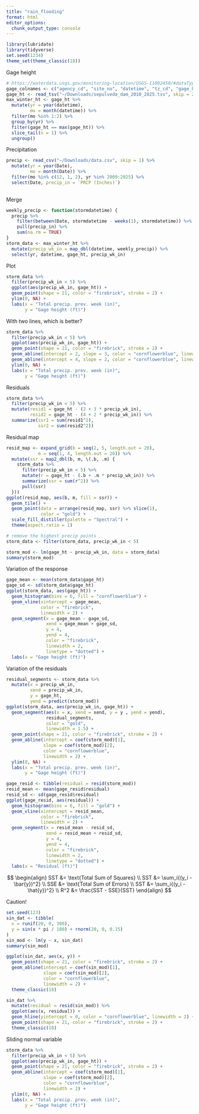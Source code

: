 ```yaml
---
title: "rain_flooding"
format: html
editor_options: 
  chunk_output_type: console
---
```


```r
library(lubridate)
library(tidyverse)
set.seed(1234)
theme_set(theme_classic(18))

```

Gage height

```r
# https://waterdata.usgs.gov/monitoring-location/USGS-11092450/#dataTypeId=continuous-00065--695467286&showFieldMeasurements=true&startDT=2010-01-01&endDT=2025-10-01
gage_colnames <- c("agency_cd", "site_no", "datetime", "tz_cd", "gage_ht", "qualtiy_code")
gage_ht <- read_tsv("~/Downloads/sepulveda_dam_2010_2025.tsv", skip = 29, col_names = gage_colnames)
max_winter_ht <- gage_ht %>% 
  mutate(yr = year(datetime),
         mo = month(datetime)) %>% 
  filter(mo %in% 1:2) %>% 
  group_by(yr) %>% 
  filter(gage_ht == max(gage_ht)) %>% 
  slice_tail(n = 1) %>% 
  ungroup()

```

Precipitation

```r
precip <- read_csv("~/Downloads/data.csv", skip = 1) %>% 
  mutate(yr = year(Date),
         mo = month(Date)) %>% 
  filter(mo %in% c(12, 1, 2), yr %in% 2009:2025) %>% 
  select(Date, precip_in = `PRCP (Inches)`)
  
```

Merge

```r
weekly_precip <- function(stormdatetime) {
  precip %>% 
    filter(between(Date, stormdatetime - weeks(1), stormdatetime)) %>% 
    pull(precip_in) %>% 
    sum(na.rm = TRUE)
}
storm_data <- max_winter_ht %>% 
  mutate(precip_wk_in = map_dbl(datetime, weekly_precip)) %>% 
  select(yr, datetime, gage_ht, precip_wk_in)

```

Plot

```r
storm_data %>% 
  filter(precip_wk_in < 5) %>% 
  ggplot(aes(precip_wk_in, gage_ht)) +
  geom_point(shape = 21, color = "firebrick", stroke = 2) +
  ylim(0, NA) +
  labs(x = "Total precip. prev. week (in)",
       y = "Gage height (ft)")

```

With two lines, which is better?

```r
storm_data %>% 
  filter(precip_wk_in < 5) %>% 
  ggplot(aes(precip_wk_in, gage_ht)) +
  geom_point(shape = 21, color = "firebrick", stroke = 2) +
  geom_abline(intercept = 2, slope = 3, color = "cornflowerblue", linewidth = 2, linetype = "dotted") +
  geom_abline(intercept = 4, slope = 2, color = "cornflowerblue", linewidth = 2, linetype = "dashed") +
  ylim(0, NA) +
  labs(x = "Total precip. prev. week (in)",
       y = "Gage height (ft)")
```

Residuals

```r
storm_data %>% 
  filter(precip_wk_in < 5) %>% 
  mutate(resid1 = gage_ht - (2 + 3 * precip_wk_in),
         resid2 = gage_ht - (4 + 2 * precip_wk_in)) %>% 
  summarize(ssr1 = sum(resid1^2),
            ssr2 = sum(resid2^2))
```

Residual map

```r
resid_map <- expand_grid(b = seq(2, 5, length.out = 20),
            m = seq(1, 4, length.out = 20)) %>% 
  mutate(ssr = map2_dbl(b, m, \(.b, .m) {
    storm_data %>% 
      filter(precip_wk_in < 5) %>% 
      mutate(r = gage_ht - (.b + .m * precip_wk_in)) %>% 
      summarize(ssr = sum(r^2)) %>% 
      pull(ssr)
  }))
ggplot(resid_map, aes(b, m, fill = ssr)) +
  geom_tile() +
  geom_point(data = arrange(resid_map, ssr) %>% slice(1),
             color = "gold") +
  scale_fill_distiller(palette = "Spectral") +
  theme(aspect.ratio = 1)

# remove the highest precip points
storm_data <- filter(storm_data, precip_wk_in < 5)
```

```r

storm_mod <- lm(gage_ht ~ precip_wk_in, data = storm_data)
summary(storm_mod)

```

Variation of the response

```r

gage_mean <- mean(storm_data$gage_ht)
gage_sd <- sd(storm_data$gage_ht)
ggplot(storm_data, aes(gage_ht)) +
  geom_histogram(bins = 6, fill = "cornflowerblue") +
  geom_vline(xintercept = gage_mean,
             color = "firebrick",
             linewidth = 2) +
  geom_segment(x = gage_mean - gage_sd,
               xend = gage_mean + gage_sd,
               y = 4, 
               yend = 4, 
               color = "firebrick",
               linewidth = 2,
               linetype = "dotted") +
  labs(x = "Gage height (ft)")

```

Variation of the residuals

```r

residual_segments <- storm_data %>% 
  mutate(x = precip_wk_in,
         xend = precip_wk_in,
         y = gage_ht,
         yend = predict(storm_mod))
ggplot(storm_data, aes(precip_wk_in, gage_ht)) +
  geom_segment(aes(x = x, xend = xend, y = y , yend = yend),
               residual_segments,
               color = "gold",
               linewidth = 1.5) +
  geom_point(shape = 21, color = "firebrick", stroke = 2) +
  geom_abline(intercept = coef(storm_mod)[1],
              slope = coef(storm_mod)[2],
              color = "cornflowerblue",
              linewidth = 2) +
  ylim(0, NA) +
  labs(x = "Total precip. prev. week (in)",
       y = "Gage height (ft)")

gage_resid <- tibble(residual = resid(storm_mod))
resid_mean <- mean(gage_resid$residual)
resid_sd <- sd(gage_resid$residual)
ggplot(gage_resid, aes(residual)) +
  geom_histogram(bins = 6, fill = "gold") +
  geom_vline(xintercept = resid_mean,
             color = "firebrick",
             linewidth = 2) +
  geom_segment(x = resid_mean - resid_sd,
               xend = resid_mean + resid_sd,
               y = 4, 
               yend = 4, 
               color = "firebrick",
               linewidth = 2,
               linetype = "dotted") +
  labs(x = "Residual (ft)")
```

$$
\begin{align}
SST &= \text{Total Sum of Squares} \\
SST &= \sum_i{(y_i - \bar{y})^2} \\
SSE &= \text{Total Sum of Errors} \\
SST &= \sum_i{(y_i - \hat{y})^2} \\
R^2 &= \frac{SST - SSE}{SST}
\end{align}
$$

Caution!

```r
set.seed(123)
sin_dat <- tibble(
  x = runif(20, 0, 300),
  y = sin(x * pi / 180) + rnorm(20, 0, 0.15)
)
sin_mod <- lm(y ~ x, sin_dat)
summary(sin_mod)

ggplot(sin_dat, aes(x, y)) +
  geom_point(shape = 21, color = "firebrick", stroke = 2) +
  geom_abline(intercept = coef(sin_mod)[1],
              slope = coef(sin_mod)[2],
              color = "cornflowerblue",
              linewidth = 2) +
  theme_classic(18)

sin_dat %>% 
  mutate(residual = resid(sin_mod)) %>% 
  ggplot(aes(x, residual)) +
  geom_hline(yintercept = 0, color = "cornflowerblue", linewidth = 2) +
  geom_point(shape = 21, color = "firebrick", stroke = 2) +
  theme_classic(18)
```

Sliding normal variable

```r
storm_data %>% 
  filter(precip_wk_in < 5) %>% 
  ggplot(aes(precip_wk_in, gage_ht)) +
  geom_point(shape = 21, color = "firebrick", stroke = 2) +
  geom_abline(intercept = coef(storm_mod)[1],
              slope = coef(storm_mod)[2],
              color = "cornflowerblue",
              linewidth = 2) +
  ylim(0, NA) +
  labs(x = "Total precip. prev. week (in)",
       y = "Gage height (ft)")
```
